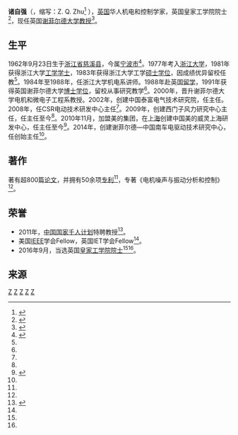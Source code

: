 '''诸自强'''（{{lang-en|Zi-Qiang Zhu}}，缩写：Z. Q. Zhu<ref name="Zhu Sheffield">{{cite web |url=https://www.sheffield.ac.uk/eee/staff/zq_zhu |title=Professor Zi-Qiang Zhu |publisher=英国谢菲尔德大学 |author=Electronic and Electrical Engineering |language=en |accessdate=2016-09-12 |archive-date=2016-09-19 |archive-url=https://web.archive.org/web/20160919164450/https://www.sheffield.ac.uk/eee/staff/zq_zhu |dead-url=no }}</ref> {{bd|1962年|9月23日||}}），[[英国|英国]]华人机电和控制学家，英国皇家工学院院士<ref name="Zhu fellow2016">{{cite web |url=http://www.raeng.org.uk/about-us/the-fellowship/new-fellows-2016 |title=New Fellows 2016 |language=en |accessdate=2016-09-12 |archive-date=2016-09-18 |archive-url=https://web.archive.org/web/20160918184201/http://www.raeng.org.uk/about-us/the-fellowship/new-fellows-2016 |dead-url=no }}</ref>，现任英国[[谢菲尔德大学|谢菲尔德大学]][[教授|教授]]<ref name="Zhu ZJU">{{cite web |url=http://ee.zju.edu.cn/redir.php?catalog_id=175&object_id=132624 |title=诸自强, Z. Q. Zhu |publisher=浙江大学电气工程学院 |access-date=2016-09-12 |archive-url=https://web.archive.org/web/20170127041413/http://ee.zju.edu.cn/redir.php?catalog_id=175&object_id=132624 |archive-date=2017-01-27 |dead-url=yes }}</ref>。

==生平==

1962年9月23日生于[[浙江省|浙江省]][[慈溪县|慈溪县]]，今属[[宁波市|宁波市]]<ref name="Zhu Zhejiang">{{cite web|url=http://teacher.zjut.cc/t983051/ |title=诸自强(电气工程学院)老师 |publisher=浙江大学教师点评网}}</ref>。1977年考入[[浙江大学|浙江大学]]，1981年获得浙江大学[[工学学士|工学学士]]，1983年获得浙江大学工学[[硕士学位|硕士学位]]，因成绩优异留校任教<ref name="Zhu Zhejiang"/>。1984年至1988年，任浙江大学机电系讲师。1988年赴英国[[留学|留学]]，1991年获得英国谢菲尔德大学[[博士学位|博士学位]]，留校从事研究教学<ref name="Zhu Sheffield"/>。2000年，晋升谢菲尔德大学电机和微电子工程系教授。2002年，创建中国泰富电气技术研究院，任主任。2008年，任CSR电动技术研发中心主任<ref name="Zhu Sheffield"/>。2009年，创建西门子风力研究中心主任，任主任至今<ref name="Zhu Sheffield"/>。2010年11月，加盟美的集团，在[[上海|上海]]创建中国美的威灵上海研发中心，任主任至今<ref name="Zhu Meidi">{{cite web|url=http://toutiao.com/i6328301165486277121/ |title=诸自强教授当选英国“院士” 美的全球战略布局前景无限 |publisher=中经TMT |date=2016-09-09}}</ref>。2014年，创建谢菲尔德—中国南车电驱动技术研究中心，任创始主任<ref name="Zhu ZJU"/>。

==著作==
著有超800篇[[论文|论文]]，并拥有50余项[[专利|专利]]<ref name="Zhu Sheffield"/>，专著《电机噪声与振动分析和控制》<ref name="Zhu ZJU"/>。

==荣誉==
* 2011年，[[海外高层次人才引进计划|中国国家千人计划]]特聘教授<ref name="Zhu ZJU News">{{cite web|url=http://www.zju.edu.cn/c20968/content_3038280.html|title=诸自强教授当选英国皇家工程院院士|publisher=浙江大学新闻|date=2016年9月8日}}{{dead link|date=2018年4月 |bot=InternetArchiveBot |fix-attempted=yes }}</ref>。
* 美国[[IEEE|IEEE]]学会Fellow，英国IET学会Fellow<ref name="Zhu ZJU News"/>。
* 2016年9月，当选英国[[皇家工学院|皇家工学院]][[院士|院士]]<ref name="Zhu fellow2016"/><ref name="Zhu Meidi"/>。

==来源==
{{reflist|2}}


[[Category:慈溪人|Z]]
[[Category:浙江大學校友|Z]]
[[Category:寧波裔英國人|Z]]
[[Category:英国工程师|Z]]
[[Category:谢菲尔德大学校友|Z]]
